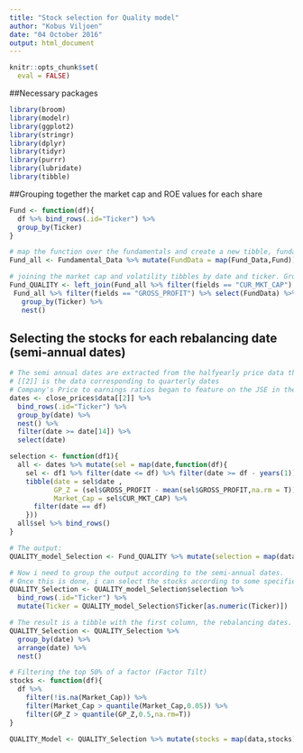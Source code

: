 ```yaml
---
title: "Stock selection for Quality model"
author: "Kobus Viljoen"
date: "04 October 2016"
output: html_document
---
```


```r
knitr::opts_chunk$set(
  eval = FALSE)
```

##Necessary packages
```r
library(broom)
library(modelr)
library(ggplot2)
library(stringr)
library(dplyr)
library(tidyr)
library(purrr)
library(lubridate)
library(tibble)
```


##Grouping together the market cap and ROE values for each share
```r
Fund <- function(df){
  df %>% bind_rows(.id="Ticker") %>%
  group_by(Ticker)
}

# map the function over the fundamentals and create a new tibble, fundamental all named Fund_all
Fund_all <- Fundamental_Data %>% mutate(FundData = map(Fund_Data,Fund))

# joining the market cap and volatility tibbles by date and ticker. Group by ticker and nest
Fund_QUALITY <- left_join(Fund_all %>% filter(fields == "CUR_MKT_CAP") %>% select(FundData) %>% unnest(),
 Fund_all %>% filter(fields == "GROSS_PROFIT") %>% select(FundData) %>% unnest()) %>%
   group_by(Ticker) %>%
   nest()
```


## Selecting the stocks for each rebalancing date (semi-annual dates)
```r
# The semi annual dates are extracted from the halfyearly price data that was extracted from bloomberg
# [[2]] is the data corresponding to quarterly dates
# Company's Price to earnings ratios began to feature on the JSE in the 2000's
dates <- close_prices$data[[2]] %>% 
  bind_rows(.id="Ticker") %>% 
  group_by(date) %>% 
  nest() %>% 
  filter(date >= date[14]) %>%
  select(date)

selection <- function(df1){
  all <- dates %>% mutate(sel = map(date,function(df){
    sel <- df1 %>% filter(date <= df) %>% filter(date >= df - years(1))
    tibble(date = sel$date , 
           GP_Z = (sel$GROSS_PROFIT - mean(sel$GROSS_PROFIT,na.rm = T))/sd(sel$GROSS_PROFIT,na.rm = T),
           Market_Cap = sel$CUR_MKT_CAP) %>%
      filter(date == df)
    }))
  all$sel %>% bind_rows()
}

# The output:
QUALITY_model_Selection <- Fund_QUALITY %>% mutate(selection = map(data,selection))

# Now i need to group the output according to the semi-annual dates.
# Once this is done, i can select the stocks according to some specified rule (High ROE score in this case)
QUALITY_Selection <- QUALITY_model_Selection$selection %>% 
  bind_rows(.id="Ticker") %>%
  mutate(Ticker = QUALITY_model_Selection$Ticker[as.numeric(Ticker)])

# The result is a tibble with the first column, the rebalancing dates. The second column is a list of tibbled containing each share's info corresponding to that specific date.
QUALITY_Selection <- QUALITY_Selection %>% 
  group_by(date) %>% 
  arrange(date) %>% 
  nest()

# Filtering the top 50% of a factor (Factor Tilt)
stocks <- function(df){
  df %>%
    filter(!is.na(Market_Cap)) %>% 
    filter(Market_Cap > quantile(Market_Cap,0.05)) %>%
    filter(GP_Z > quantile(GP_Z,0.5,na.rm=T))
}

QUALITY_Model <- QUALITY_Selection %>% mutate(stocks = map(data,stocks))
```
